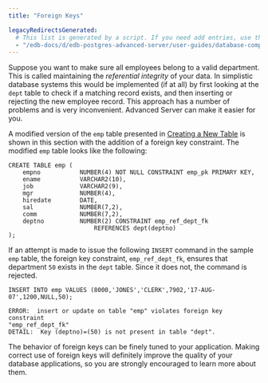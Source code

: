 ```yaml
---
title: "Foreign Keys"

legacyRedirectsGenerated:
  # This list is generated by a script. If you need add entries, use the `legacyRedirects` key.
  - "/edb-docs/d/edb-postgres-advanced-server/user-guides/database-compatibility-for-oracle-developers-guide/12/Database_Compatibility_for_Oracle_Developers_Guide.1.020.html"
---
```


<div id="foreign_keys" class="registered_link"></div>

Suppose you want to make sure all employees belong to a valid department. This is called maintaining the *referential integrity* of your data. In simplistic database systems this would be implemented (if at all) by first looking at the `dept` table to check if a matching record exists, and then inserting or rejecting the new employee record. This approach has a number of problems and is very inconvenient. Advanced Server can make it easier for you.

A modified version of the `emp` table presented in [Creating a New Table](../02_sql_tutorial/02_creating_a_new_table/#creating_a_new_table) is shown in this section with the addition of a foreign key constraint. The modified `emp` table looks like the following:

```text
CREATE TABLE emp (
    empno           NUMBER(4) NOT NULL CONSTRAINT emp_pk PRIMARY KEY,
    ename           VARCHAR2(10),
    job             VARCHAR2(9),
    mgr             NUMBER(4),
    hiredate        DATE,
    sal             NUMBER(7,2),
    comm            NUMBER(7,2),
    deptno          NUMBER(2) CONSTRAINT emp_ref_dept_fk
                        REFERENCES dept(deptno)
);
```

If an attempt is made to issue the following `INSERT` command in the sample `emp` table, the foreign key constraint, `emp_ref_dept_fk`, ensures that department `50` exists in the `dept` table. Since it does not, the command is rejected.

```text
INSERT INTO emp VALUES (8000,'JONES','CLERK',7902,'17-AUG-07',1200,NULL,50);

ERROR:  insert or update on table "emp" violates foreign key constraint
"emp_ref_dept_fk"
DETAIL:  Key (deptno)=(50) is not present in table "dept".
```

The behavior of foreign keys can be finely tuned to your application. Making correct use of foreign keys will definitely improve the quality of your database applications, so you are strongly encouraged to learn more about them.
